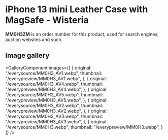 
# iPhone 13 mini Leather Case with MagSafe - Wisteria

<Callout type='info' emoji='👉🏻'>**MM0H3ZM** is an order number for this product, used for search engines, auction websites and such.</Callout>

## Image gallery

<GalleryComponent
    images={[
      {
        original: "/everysource/MM0H3_AV1.webp",
        thumbnail: "/everypreview/MM0H3_AV1.webp",
      },
      {
        original: "/everysource/MM0H3_AV4.webp",
        thumbnail: "/everypreview/MM0H3_AV4.webp",
      },
      {
        original: "/everysource/MM0H3_AV5.webp",
        thumbnail: "/everypreview/MM0H3_AV5.webp",
      },
      {
        original: "/everysource/MM0H3_AV2.webp",
        thumbnail: "/everypreview/MM0H3_AV2.webp",
      },
      {
        original: "/everysource/MM0H3_AV3.webp",
        thumbnail: "/everypreview/MM0H3_AV3.webp",
      },
      {
        original: "/everysource/MM0H3.webp",
        thumbnail: "/everypreview/MM0H3.webp",
      }
    ]}
  />
